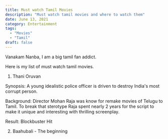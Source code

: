 ```yaml
---
title: Must watch Tamil Movies
description: "Must watch tamil movies and where to watch them"
date: June 13, 2021
category: Entertainment
tags:
  - "Movies"
  - "Tamil"
draft: false
---
```



Vanakam Nanba,
I am a big tamil fan addict.

Here is my list of must watch tamil movies.

1. Thani Oruvan

Synopsis: A young idealistic police officer is driven to destroy India's most corrupt person.

Background: Director Mohan Raja was know for remake movies of Telugu to Tamil. To break that sterotype Raja spent nearly 2 years for the script to make it unique and interesting with thrilling screenplay.

Result: Blockbuster Hit

2. Baahubali - The beginning <a href="https://www.netflix.com/title/80204118" target="_blank"><Icon icon={netflixIcon}/></a>

